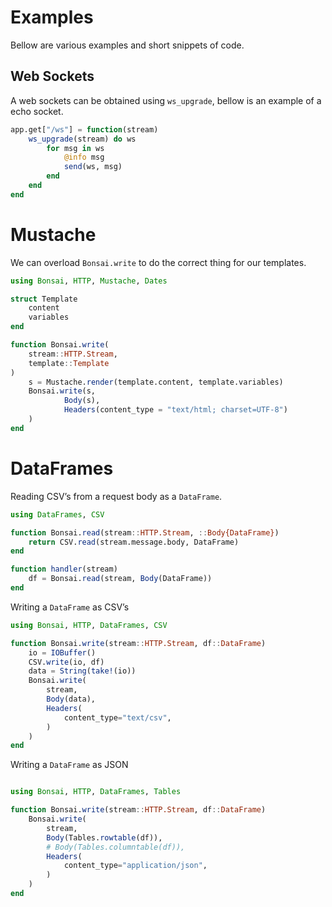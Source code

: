 # Examples

Bellow are various examples and short snippets of code. 

## Web Sockets

A web sockets can be obtained using `ws_upgrade`, bellow is an example of a echo socket.

```julia
app.get["/ws"] = function(stream)
    ws_upgrade(stream) do ws
        for msg in ws
            @info msg
            send(ws, msg)
        end
    end
end
```

# Mustache

We can overload `Bonsai.write` to do the correct thing for our templates.

```julia
using Bonsai, HTTP, Mustache, Dates

struct Template
	content
	variables
end

function Bonsai.write(
	stream::HTTP.Stream,
	template::Template
)
	s = Mustache.render(template.content, template.variables)
	Bonsai.write(s, 
			Body(s),
			Headers(content_type = "text/html; charset=UTF-8")
	)
end
```

# DataFrames

Reading CSV's from a request body as a `DataFrame`.

```julia
using DataFrames, CSV

function Bonsai.read(stream::HTTP.Stream, ::Body{DataFrame})
    return CSV.read(stream.message.body, DataFrame)
end

function handler(stream)
	df = Bonsai.read(stream, Body(DataFrame))
end
```

Writing a `DataFrame` as CSV's

```julia
using Bonsai, HTTP, DataFrames, CSV

function Bonsai.write(stream::HTTP.Stream, df::DataFrame)
	io = IOBuffer()
	CSV.write(io, df)
	data = String(take!(io))
    Bonsai.write(
        stream,
        Body(data),
		Headers(
			content_type="text/csv",
		)
    )
end
```

Writing a `DataFrame` as JSON

```julia

using Bonsai, HTTP, DataFrames, Tables

function Bonsai.write(stream::HTTP.Stream, df::DataFrame)
    Bonsai.write(
        stream,
        Body(Tables.rowtable(df)),
        # Body(Tables.columntable(df)),
		Headers(
			content_type="application/json",
		)
    )
end
```